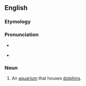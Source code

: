 ==English==

===Etymology===
{{suffix|dolphin|arium|lang=en}}

===Pronunciation===
* {{a|UK}} {{IPA|/dɒl.fɪˈnɛəɹ.i.əm/|lang=en}}
* {{a|US}} {{IPA|/dɑl.fɪˈnɛəɹ.i.əm/|lang=en}}

===Noun===
{{en-noun|s|dolphinaria}}

# An [[aquarium]] that houses [[dolphin]]s.